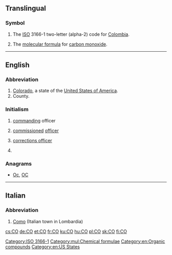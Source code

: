 {{also|Appendix:Variations of "co"}}
==Translingual==

===Symbol===
{{head|mul|symbol}}

# The [[ISO]] 3166-1 two-letter (alpha-2) code for [[Colombia]].
# {{context|chemistry|lang=mul}} The [[molecular formula]] for [[carbon monoxide]].

[[Category:ISO 3166-1]]
[[Category:mul:Chemical formulae]]

----

==English==

===Abbreviation===
{{head|en|abbreviation}}

# [[Colorado]], a state of the [[United States of America]].
# County.

===Initialism===
{{head|en|initialism}}

# {{context|military|lang=en}} [[command]]ing officer
# {{context|military|lang=en}} [[commission]]ed [[officer]]
# {{context|US|law enforcement|lang=en}} [[corrections officer]]
# {{context|geology|lang=en}} {{initialsim of | [[Common-Offset method]] }}

===Anagrams===
* [[Oc#English|Oc]], [[OC#English|OC]]

[[Category:en:Organic compounds]]
[[Category:en:US States]]

----

==Italian==

===Abbreviation===
{{head|it|abbreviation}}

# [[Como]] (Italian town in Lombardia)

[[cs:CO]]
[[de:CO]]
[[et:CO]]
[[fr:CO]]
[[ku:CO]]
[[hu:CO]]
[[pl:CO]]
[[sk:CO]]
[[fi:CO]]